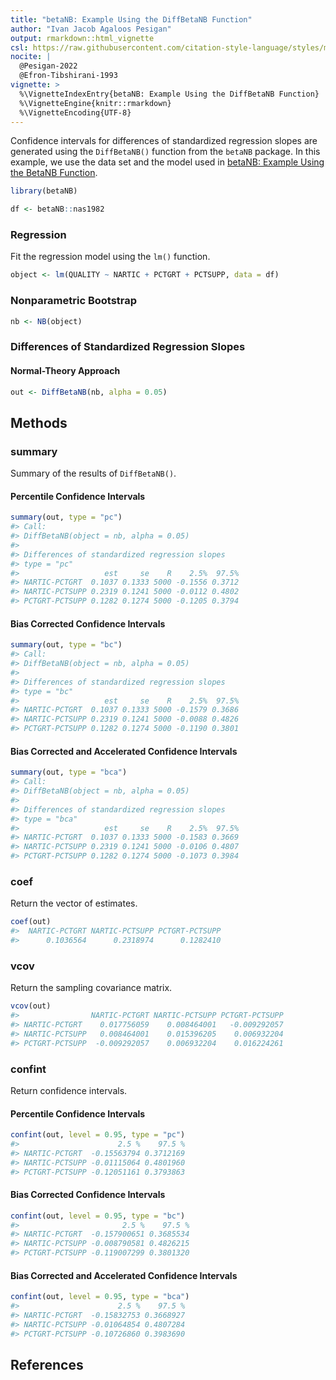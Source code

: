 ```yaml
---
title: "betaNB: Example Using the DiffBetaNB Function"
author: "Ivan Jacob Agaloos Pesigan"
output: rmarkdown::html_vignette
csl: https://raw.githubusercontent.com/citation-style-language/styles/master/apa.csl
nocite: |
  @Pesigan-2022
  @Efron-Tibshirani-1993
vignette: >
  %\VignetteIndexEntry{betaNB: Example Using the DiffBetaNB Function}
  %\VignetteEngine{knitr::rmarkdown}
  %\VignetteEncoding{UTF-8}
---
```




Confidence intervals for
differences of standardized regression slopes
are generated using
the `DiffBetaNB()` function from the `betaNB` package.
In this example,
we use the data set and the model used in
[betaNB: Example Using the BetaNB Function](example-beta-nb.html).


``` r
library(betaNB)
```




``` r
df <- betaNB::nas1982
```

### Regression

Fit the regression model using the `lm()` function.


``` r
object <- lm(QUALITY ~ NARTIC + PCTGRT + PCTSUPP, data = df)
```

### Nonparametric Bootstrap


``` r
nb <- NB(object)
```

### Differences of Standardized Regression Slopes

#### Normal-Theory Approach


``` r
out <- DiffBetaNB(nb, alpha = 0.05)
```

## Methods

### summary

Summary of the results of `DiffBetaNB()`.

#### Percentile Confidence Intervals


``` r
summary(out, type = "pc")
#> Call:
#> DiffBetaNB(object = nb, alpha = 0.05)
#> 
#> Differences of standardized regression slopes
#> type = "pc"
#>                   est     se    R    2.5%  97.5%
#> NARTIC-PCTGRT  0.1037 0.1333 5000 -0.1556 0.3712
#> NARTIC-PCTSUPP 0.2319 0.1241 5000 -0.0112 0.4802
#> PCTGRT-PCTSUPP 0.1282 0.1274 5000 -0.1205 0.3794
```

#### Bias Corrected Confidence Intervals


``` r
summary(out, type = "bc")
#> Call:
#> DiffBetaNB(object = nb, alpha = 0.05)
#> 
#> Differences of standardized regression slopes
#> type = "bc"
#>                   est     se    R    2.5%  97.5%
#> NARTIC-PCTGRT  0.1037 0.1333 5000 -0.1579 0.3686
#> NARTIC-PCTSUPP 0.2319 0.1241 5000 -0.0088 0.4826
#> PCTGRT-PCTSUPP 0.1282 0.1274 5000 -0.1190 0.3801
```

#### Bias Corrected and Accelerated Confidence Intervals


``` r
summary(out, type = "bca")
#> Call:
#> DiffBetaNB(object = nb, alpha = 0.05)
#> 
#> Differences of standardized regression slopes
#> type = "bca"
#>                   est     se    R    2.5%  97.5%
#> NARTIC-PCTGRT  0.1037 0.1333 5000 -0.1583 0.3669
#> NARTIC-PCTSUPP 0.2319 0.1241 5000 -0.0106 0.4807
#> PCTGRT-PCTSUPP 0.1282 0.1274 5000 -0.1073 0.3984
```

### coef

Return the vector of estimates.


``` r
coef(out)
#>  NARTIC-PCTGRT NARTIC-PCTSUPP PCTGRT-PCTSUPP 
#>      0.1036564      0.2318974      0.1282410
```

### vcov

Return the sampling covariance matrix.


``` r
vcov(out)
#>                NARTIC-PCTGRT NARTIC-PCTSUPP PCTGRT-PCTSUPP
#> NARTIC-PCTGRT    0.017756059    0.008464001   -0.009292057
#> NARTIC-PCTSUPP   0.008464001    0.015396205    0.006932204
#> PCTGRT-PCTSUPP  -0.009292057    0.006932204    0.016224261
```

### confint

Return confidence intervals.

#### Percentile Confidence Intervals


``` r
confint(out, level = 0.95, type = "pc")
#>                      2.5 %    97.5 %
#> NARTIC-PCTGRT  -0.15563794 0.3712169
#> NARTIC-PCTSUPP -0.01115064 0.4801960
#> PCTGRT-PCTSUPP -0.12051161 0.3793863
```

#### Bias Corrected Confidence Intervals


``` r
confint(out, level = 0.95, type = "bc")
#>                       2.5 %    97.5 %
#> NARTIC-PCTGRT  -0.157900651 0.3685534
#> NARTIC-PCTSUPP -0.008790581 0.4826215
#> PCTGRT-PCTSUPP -0.119007299 0.3801320
```

#### Bias Corrected and Accelerated Confidence Intervals


``` r
confint(out, level = 0.95, type = "bca")
#>                      2.5 %    97.5 %
#> NARTIC-PCTGRT  -0.15832753 0.3668927
#> NARTIC-PCTSUPP -0.01064854 0.4807284
#> PCTGRT-PCTSUPP -0.10726860 0.3983690
```

## References
